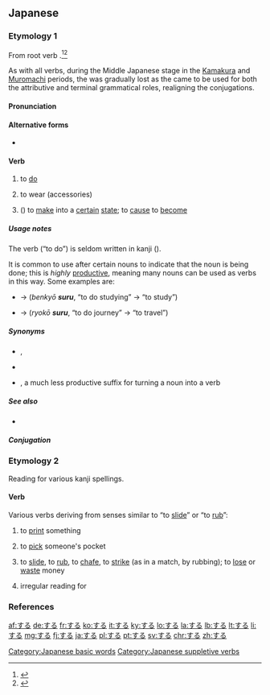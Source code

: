 {{also|ずる}}
==Japanese==

===Etymology 1===
From {{etyl|ojp|ja}} root verb {{m|ja|す|tr=su||to do}}.<ref name="KDJ">{{R:Kokugo Dai Jiten}}</ref><ref name="DJR">{{R:Daijirin}}</ref>

As with all verbs, during the Middle Japanese stage in the [[w:Kamakura period|Kamakura]] and [[w:Muromachi period|Muromachi]] periods, the {{m|ja|終止形|tr=shūshikei||terminal or sentence-ending form}} was gradually lost as the {{m|ja|連体形|tr=rentaikei||attributive form}} came to be used for both the attributive and terminal grammatical roles, realigning the conjugations.

====Pronunciation====
{{ja-pron|する|acc=h|y=kun|acc_ref=NHK}}

====Alternative forms====
* {{qualifier|rare}} {{ja-l|為る}}

====Verb====
{{ja-verb|type=3|tr=trans}}

# to [[do]]
#: {{ja-usex|何を'''して'''いますか。|なに を '''して''' います か。|What are you '''doing'''?}}
# to wear (accessories)
#: {{ja-usex|ネクタイを'''する'''。|ネクタイ を '''する'''。|I '''wear''' a necktie.}}
# ({{l|ja|[[に]]～}}) to [[make]] into a [[certain]] [[state]]; to [[cause]] to [[become]]
#: {{ja-usex|一人にしないで|ひとり に しないで|please don't leave me to be alone by myself}}
#: {{ja-usex|部屋を綺麗にする|へや を きれい に する|to clean up one's room}}

=====Usage notes=====
The verb {{lang|ja|する}} (“to do”) is seldom written in kanji ({{ja-l|為る}}).

It is common to use {{lang|ja|する}} after certain nouns to indicate that the noun is being done; this is ''highly'' [[productive]], meaning many nouns can be used as verbs in this way. Some examples are:
* {{m|ja|勉強|tr=benkyō||studying}} → {{lang|ja|勉強'''する'''}} (''benkyō '''suru''''', “to do studying” → “to study”)
* {{m|ja|旅行|tr=ryokō||journey}} → {{lang|ja|旅行'''する'''}} (''ryokō '''suru''''', “to do journey” → “to travel”)

=====Synonyms=====
* {{sense|to do}} {{ja-r|成す|なす|rom=-}}, {{ja-r|為す|なす}} {{qualifier|somewhat archaic, usage is more limited}}
* {{sense|to do}} {{ja-r|行う|おこなう|to carry out}}
* {{sense|used to make a verb}} {{ja-r|linkto=る|〜る|rom=-ru}}, a much less productive suffix for turning a noun into a verb

=====See also=====
* {{ja-l|す||su}}

=====Conjugation=====
{{ja-verbconj-auto|lemma=|kana=
|imperfective=さ・し・せ*
|continuative=し
|terminal=する
|attributive=する
|hypothetical=すれ
|imperative=せよ|imp1_note=¹
|imperative2=しろ|imp2_note=²
|passive=される
|causative=させる<br>さす
|potential=できる
|volitional=しよう
|negative=しない
|negative_continuative=せず
|formal=します
|perfective=した
|conjunctive=して
|hypothetical_conditional=すれば
|notes=<small>* The ''sa-'' imperfective occurs in Kansai dialect and in certain set phrases, and forms the base of the passive and causative conjugations ''sareru'', ''saseru'', and ''sasu''.  The ''se-'' imperfective occurs in Classical Japanese and in other set phrases, and forms the base of the negative continuative conjugation ''sezu''.  The ''shi-'' imperfective is most common in Tokyo-standard everyday modern Japanese for forming the base of the negative conjugation ''shinai''.
¹ Written imperative
² Spoken imperative</small>
}}

===Etymology 2===
Reading for various kanji spellings.

====Verb====
{{ja-verb}}

Various verbs deriving from senses similar to “to [[slide]]” or “to [[rub]]”:
# {{ja-def|刷る|摺る}} to [[print]] something {{qualifier|from the way the paper would be placed on the printing block and '''rubbed'''}}
# {{ja-def|掏る}} to [[pick]] someone's pocket {{qualifier|possibly from the way a pickpocket must '''slide''' along unnoticed;<ref name="KDJ"/> compare English {{m|en|slick}}}}
# {{ja-def|擦る|摩る|磨る|擂る}} to [[slide]], to [[rub]], to [[chafe]], to [[strike]] (as in a match, by rubbing); to [[lose]] or [[waste]] money
# {{ja-def|剃る}} irregular reading for {{m|ja|剃る|tr=soru||to shave}}

===References===
<references/>

[[Category:Japanese basic words]]
[[Category:Japanese suppletive verbs]]

[[af:する]]
[[de:する]]
[[fr:する]]
[[ko:する]]
[[it:する]]
[[ky:する]]
[[lo:する]]
[[la:する]]
[[lb:する]]
[[lt:する]]
[[li:する]]
[[mg:する]]
[[fj:する]]
[[ja:する]]
[[pl:する]]
[[pt:する]]
[[sv:する]]
[[chr:する]]
[[zh:する]]